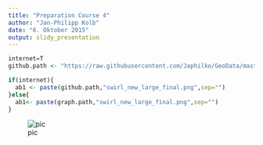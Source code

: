 ```yaml
---
title: "Preparation Course 4"
author: "Jan-Philipp Kolb"
date: "6. Oktober 2015"
output: slidy_presentation
---
```



```r
internet=T
github.path <- "https://raw.githubusercontent.com/Japhilko/GeoData/master/data/figure/"
```

```r
if(internet){
  ab1 <- paste(github.path,"swirl_new_large_final.png",sep="")
}else{
  ab1<- paste(graph.path,"swirl_new_large_final.png",sep="")
}
```

![pic](`r ab1 `) 




